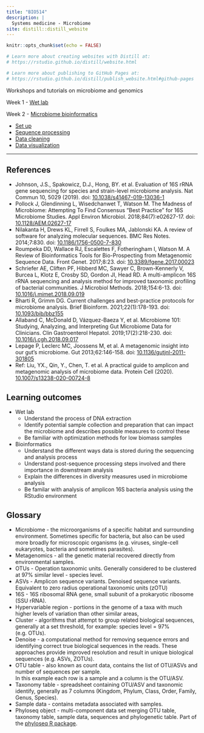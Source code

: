 ```yaml
---
title: "BIO514"
description: |
  Systems medicine - Microbiome
site: distill::distill_website
---
```


```r
knitr::opts_chunk$set(echo = FALSE)

# Learn more about creating websites with Distill at:
# https://rstudio.github.io/distill/website.html

# Learn more about publishing to GitHub Pages at:
# https://rstudio.github.io/distill/publish_website.html#github-pages

```

Workshops and tutorials on microbiome and genomics

Week 1 - [Wet lab](01_DNAextraction.html)

Week 2 - [Microbiome bioinformatics](02_bioinformatics.html)

  - [Set up](03_setup.html)      
  - [Sequence processing](04_sequence_processing.html)
  - [Data cleaning](05_datacleaning.html)
  - [Data visualization](06_data_visualization.html)

-----

## References


- Johnson, J.S., Spakowicz, D.J., Hong, BY. et al. Evaluation of 16S rRNA gene sequencing for species and strain-level microbiome analysis. Nat Commun 10, 5029 (2019). doi: [10.1038/s41467-019-13036-1](https://doi.org/10.1038/s41467-019-13036-1)
- Pollock J, Glendinning L, Wisedchanwet T, Watson M. The Madness of Microbiome: Attempting To Find Consensus "Best Practice" for 16S Microbiome Studies. Appl Environ Microbiol. 2018;84(7):e02627-17. doi: [10.1128/AEM.02627-17](https://doi.org/10.1128/AEM.02627-17)
- Nilakanta H, Drews KL, Firrell S, Foulkes MA, Jablonski KA. A review of software for analyzing molecular sequences. BMC Res Notes. 2014;7:830. doi: [10.1186/1756-0500-7-830](https://doi.org/10.1186/1756-0500-7-830)
- Roumpeka DD, Wallace RJ, Escalettes F, Fotheringham I, Watson M. A Review of Bioinformatics Tools for Bio-Prospecting from Metagenomic Sequence Data. Front Genet. 2017;8:23. doi: [10.3389/fgene.2017.00023](https://doi.org/10.3389/fgene.2017.00023)
- Schriefer AE, Cliften PF, Hibberd MC, Sawyer C, Brown-Kennerly V, Burcea L, Klotz E, Crosby SD, Gordon JI, Head RD. A multi-amplicon 16S rRNA sequencing and analysis method for improved taxonomic profiling of bacterial communities. J Microbiol Methods. 2018;154:6-13. doi: [10.1016/j.mimet.2018.09.019](https://doi.org/10.1016/j.mimet.2018.09.019)
- Bharti R, Grimm DG. Current challenges and best-practice protocols for microbiome analysis. Brief Bioinform. 2021;22(1):178-193. doi: [10.1093/bib/bbz155](https://doi.org/10.1093/bib/bbz155)
- Allaband C, McDonald D, Vázquez-Baeza Y, et al. Microbiome 101: Studying, Analyzing, and Interpreting Gut Microbiome Data for Clinicians. Clin Gastroenterol Hepatol. 2019;17(2):218-230. doi: [10.1016/j.cgh.2018.09.017](10.1016/j.cgh.2018.09.017)
- Lepage P, Leclerc MC, Joossens M, et al. A metagenomic insight into our gut's microbiome. Gut 2013;62:146-158. doi: [10.1136/gutjnl-2011-301805](http://dx.doi.org/10.1136/gutjnl-2011-301805)
- Ref: Liu, YX., Qin, Y., Chen, T. et al. A practical guide to amplicon and metagenomic analysis of microbiome data. Protein Cell (2020). [10.1007/s13238-020-00724-8](https://doi.org/10.1007/s13238-020-00724-8)


## Learning outcomes

- Wet lab
    - Understand the process of DNA extraction
    - Identify potential sample collection and preparation that can impact the microbiome and describes possible measures to control these
    - Be familiar with optimization methods for low biomass samples
- Bioinformatics
    - Understand the different ways data is stored during the sequencing and analysis process
    - Understand post-sequence processing steps involved and there importance in downstream analysis
    - Explain the differences in diversity measures used in microbiome analysis
    - Be familar with analysis of amplicon 16S bacteria analysis using the RStudio environment
    

## Glossary

- Microbiome - the microorganisms of a specific habitat and surrounding environment. Sometimes specific for bacteria, but also can be used more broadly for microscopic organisms (e.g. viruses, single-cell eukaryotes, bacteria and sometimes parasites).
- Metagenomics - all the genetic material recovered directly from environmental samples.
- OTUs - Operation taxonomic units. Generally considered to be clustered at 97% similar level - species level.
- ASVs - Amplicon sequence variants. Denoised sequence variants. Equivalent to zero radius operational taxonomic units (zOTU)   
- 16S - 16S ribosomal RNA gene, small subunit of a prokaryotic ribosome (SSU rRNA).
- Hypervariable region - portions in the genome of a taxa with much higher levels of variation than other similar areas,
- Cluster -  algorithms that attempt to group related biological sequences, generally at a set threshold, for example: species level = 97% (e.g. OTUs).
- Denoise - a computational method for removing sequence errors and identifying correct true biological sequences in the reads. These approaches provide improved resolution and result in unique biological sequences (e.g. ASVs, ZOTUs).
- OTU table - also known as count data, contains the list of OTU/ASVs and number of sequences per sample.     
In this example each row is a sample and a column is the OTU/ASV.
- Taxonomy table - spreadsheet containing OTU/ASV and taxonomic identify, generally as 7 columns (Kingdom, Phylum, Class, Order, Family, Genus, Species).
- Sample data - contains metadata associated with samples.
- Phyloseq object - multi-component data set merging OTU table, taxonomy table, sample data, sequences and phylogenetic table. Part of the [phyloseq R package](https://joey711.github.io/phyloseq/).
